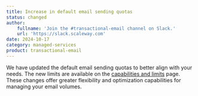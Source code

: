 ```yaml
---
title: Increase in default email sending quotas
status: changed
author:
    fullname: 'Join the #transactional-email channel on Slack.'
    url: 'https://slack.scaleway.com'
date: 2024-10-17
category: managed-services
product: transactional-email
---
```


We have updated the default email sending quotas to better align with your needs. The new limits are available on the [capabilities and limits](/managed-services/transactional-email/reference-content/tem-capabilities-and-limits/) page. These changes offer greater flexibility and optimization capabilities for managing your email volumes.



